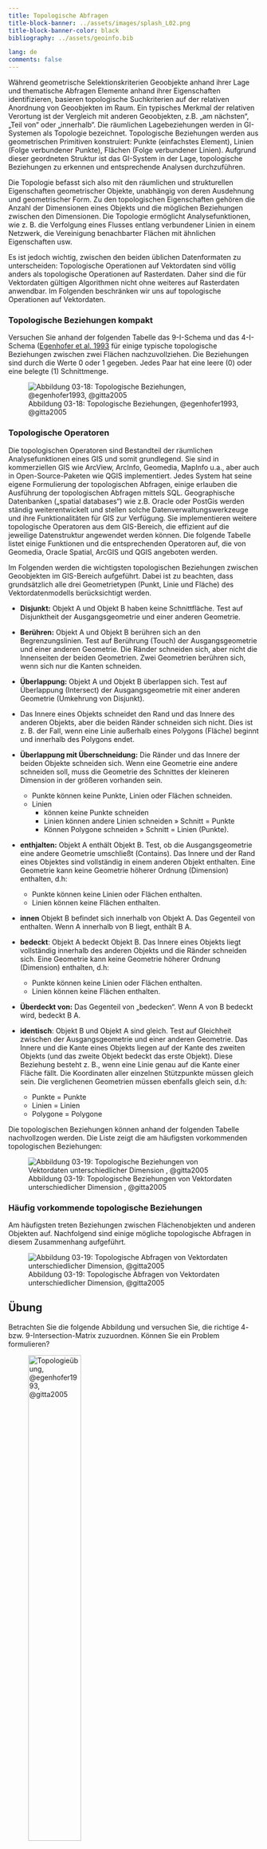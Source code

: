 ```yaml
---
title: Topologische Abfragen
title-block-banner: ../assets/images/splash_L02.png
title-block-banner-color: black
bibliography: ../assets/geoinfo.bib

lang: de
comments: false
---
```

	

Während geometrische Selektionskriterien Geoobjekte anhand ihrer Lage und thematische Abfragen Elemente anhand ihrer Eigenschaften identifizieren, basieren topologische Suchkriterien auf der relativen Anordnung von Geoobjekten im Raum. Ein typisches Merkmal der relativen Verortung ist der Vergleich mit anderen Geoobjekten, z.B. „am nächsten“, „Teil von“ oder „innerhalb“. Die räumlichen Lagebeziehungen werden in GI-Systemen als Topologie bezeichnet. Topologische Beziehungen werden aus geometrischen Primitiven konstruiert: Punkte (einfachstes Element), Linien (Folge verbundener Punkte), Flächen (Folge verbundener Linien). Aufgrund dieser geordneten Struktur ist das GI-System in der Lage, topologische Beziehungen zu erkennen und entsprechende Analysen durchzuführen.

Die Topologie befasst sich also mit den räumlichen und strukturellen Eigenschaften geometrischer Objekte, unabhängig von deren Ausdehnung und geometrischer Form. Zu den topologischen Eigenschaften gehören die Anzahl der Dimensionen eines Objekts und die möglichen Beziehungen zwischen den Dimensionen. Die Topologie ermöglicht Analysefunktionen, wie z. B. die Verfolgung eines Flusses entlang verbundener Linien in einem Netzwerk, die Vereinigung benachbarter Flächen mit ähnlichen Eigenschaften usw.

Es ist jedoch wichtig, zwischen den beiden üblichen Datenformaten zu unterscheiden: Topologische Operationen auf Vektordaten sind völlig anders als topologische Operationen auf Rasterdaten. Daher sind die für Vektordaten gültigen Algorithmen nicht ohne weiteres auf Rasterdaten anwendbar. Im Folgenden beschränken wir uns auf topologische Operationen auf Vektordaten.

### Topologische Beziehungen kompakt

Versuchen Sie anhand der folgenden Tabelle das 9-I-Schema und das 4-I-Schema ([Egenhofer et al. 1993](http://www.spatial.maine.edu/~max/4Vs9.pdf]) für einige typische topologische Beziehungen zwischen zwei Flächen nachzuvollziehen. Die Beziehungen sind durch die Werte 0 oder 1 gegeben. Jedes Paar hat eine leere (0) oder eine belegte (1) Schnittmenge.


![Abbildung 03-18: Topologische Beziehungen, @egenhofer1993, @gitta2005](../assets/images/unit03/topo_1.png)


 
### Topologische Operatoren
	

Die topologischen Operatoren sind Bestandteil der räumlichen Analysefunktionen eines GIS und somit grundlegend. Sie sind in kommerziellen GIS wie ArcView, ArcInfo, Geomedia, MapInfo u.a., aber auch in Open-Source-Paketen wie QGIS implementiert. Jedes System hat seine eigene Formulierung der topologischen Abfragen, einige erlauben die Ausführung der topologischen Abfragen mittels SQL. Geographische Datenbanken („spatial databases“) wie z.B. Oracle oder PostGis werden ständig weiterentwickelt und stellen solche Datenverwaltungswerkzeuge und ihre Funktionalitäten für GIS zur Verfügung. Sie implementieren weitere topologische Operatoren aus dem GIS-Bereich, die effizient auf die jeweilige Datenstruktur angewendet werden können. Die folgende Tabelle listet einige Funktionen und die entsprechenden Operatoren auf, die von Geomedia, Oracle Spatial, ArcGIS und QGIS angeboten werden.

Im Folgenden werden die wichtigsten topologischen Beziehungen zwischen Geoobjekten im GIS-Bereich aufgeführt. Dabei ist zu beachten, dass grundsätzlich alle drei Geometrietypen (Punkt, Linie und Fläche) des Vektordatenmodells berücksichtigt werden.

- **Disjunkt:** Objekt A und Objekt B haben keine Schnittfläche. Test auf Disjunktheit der Ausgangsgeometrie und einer anderen Geometrie.

- **Berühren:** Objekt A und Objekt B berühren sich an den Begrenzungslinien. Test auf Berührung (Touch) der Ausgangsgeometrie und einer anderen Geometrie. Die Ränder schneiden sich, aber nicht die Innenseiten der beiden Geometrien. Zwei Geometrien berühren sich, wenn sich nur die Kanten schneiden.

- **Überlappung:** Objekt A und Objekt B überlappen sich. Test auf Überlappung (Intersect) der Ausgangsgeometrie mit einer anderen Geometrie (Umkehrung von Disjunkt).
- Das Innere eines Objekts schneidet den Rand und das Innere des anderen Objekts, aber die beiden Ränder schneiden sich nicht. Dies ist z. B. der Fall, wenn eine Linie außerhalb eines Polygons (Fläche) beginnt und innerhalb des Polygons endet.
- **Überlappung mit Überschneidung:** Die Ränder und das Innere der beiden Objekte schneiden sich. Wenn eine Geometrie eine andere schneiden soll, muss die Geometrie des Schnittes der kleineren Dimension in der größeren vorhanden sein.
   - Punkte können keine Punkte, Linien oder Flächen schneiden.
   - Linien
     - können keine Punkte schneiden
     - Linien können andere Linien schneiden » Schnitt = Punkte
     - Können Polygone schneiden » Schnitt = Linien (Punkte).

- **enthjalten:** Objekt A enthält Objekt B. Test, ob die Ausgangsgeometrie eine andere Geometrie umschließt (Contains). Das Innere und der Rand eines Objektes sind vollständig in einem anderen Objekt enthalten. Eine Geometrie kann keine Geometrie höherer Ordnung (Dimension) enthalten, d.h:
    -  Punkte können keine Linien oder Flächen enthalten.
    -  Linien können keine Flächen enthalten.

- **innen** Objekt B befindet sich innerhalb von Objekt A. Das Gegenteil von enthalten. Wenn A innerhalb von B liegt, enthält B A.

- **bedeckt**: Objekt A bedeckt Objekt B. Das Innere eines Objekts liegt vollständig innerhalb des anderen Objekts und die Ränder schneiden sich. Eine Geometrie kann keine Geometrie höherer Ordnung (Dimension) enthalten, d.h:
    * Punkte können keine Linien oder Flächen enthalten.
    * Linien können keine Flächen enthalten.

- **Überdeckt von:** Das Gegenteil von „bedecken“. Wenn A von B bedeckt wird, bedeckt B A.

- **identisch**: Objekt B und Objekt A sind gleich. Test auf Gleichheit zwischen der Ausgangsgeometrie und einer anderen Geometrie. Das Innere und die Kante eines Objekts liegen auf der Kante des zweiten Objekts (und das zweite Objekt bedeckt das erste Objekt). Diese Beziehung besteht z. B., wenn eine Linie genau auf die Kante einer Fläche fällt. Die Koordinaten aller einzelnen Stützpunkte müssen gleich sein. Die verglichenen Geometrien müssen ebenfalls gleich sein, d.h:
    - Punkte = Punkte
    - Linien = Linien
    - Polygone = Polygone

Die topologischen Beziehungen können anhand der folgenden Tabelle nachvollzogen werden. Die Liste zeigt die am häufigsten vorkommenden topologischen Beziehungen:

![Abbildung 03-19: Topologische Beziehungen von Vektordaten unterschiedlicher Dimension , @gitta2005](../assets/images/unit03/topo_3.png)

### Häufig vorkommende topologische Beziehungen

Am häufigsten treten Beziehungen zwischen Flächenobjekten und anderen Objekten auf. Nachfolgend sind einige mögliche topologische Abfragen in diesem Zusammenhang aufgeführt.

![Abbildung 03-19: Topologische Abfragen von Vektordaten unterschiedlicher Dimension, @gitta2005](../assets/images/unit03/topo_4.png)




## Übung

::: {.callout-tip icon="false" appearance="simple"}


Betrachten Sie die folgende Abbildung und versuchen Sie, die richtige 4- bzw. 9-Intersection-Matrix zuzuordnen. Können Sie ein Problem formulieren?

![Topologieübung, @egenhofer1993, @gitta2005](../assets/images/unit03/topo_2.png){width="50%"}
:::
